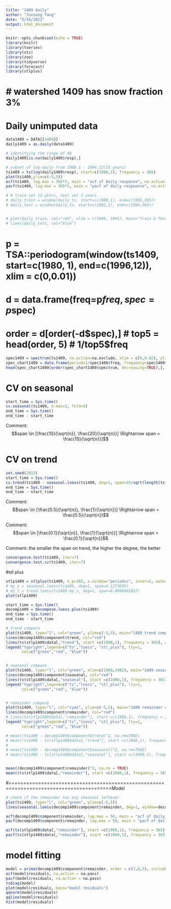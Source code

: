 ```yaml
---
title: "1409 daily"
author: "Junsong Tang"
date: "5/16/2022"
output: html_document
---
```


```r
knitr::opts_chunk$set(echo = TRUE)
library(knitr)
library(tseries)
library(xts)
library(zoo)
library(tidyverse)
library(forecast)
library(stlplus)
```


# watershed 1409 has snow fraction 3%
=======================================================================================
# Daily unimputed data
```r
data1409 = DATA[[1409]]
daily1409 = as.daily(data1409)

# identifying the range of NA
daily1409[is.na(daily1409$resp),]

# subset of log-daily from 1980.1 - 1994.12(15 years)
ts1409 = ts(log(daily1409$resp), start=c(1980,1), frequency = 365)
plot(ts1409,ylim=c(-5,5))
acf(ts1409, lag.max = 365*5, main = "acf of daily response", na.action = na.pass)
pacf(ts1409, lag.max = 365*5, main = "pacf of daily respoonse", na.action = na.pass)

# # train set 12 years, test set 3 years
# daily_train = window(daily_ts, start=c(1980,1), end=c(1991,365))
# daily_test = window(daily_ts, start=c(1992,1), end=c(1994,365))


# plot(daily_train, col="red", xlim = c(1980, 1995), main="Train & Test")
# lines(daily_test, col="blue")
```


# p = TSA::periodogram(window(ts1409, start=c(1980, 1), end=c(1996,12)), xlim = c(0,0.01))
# d = data.frame(freq=p$freq, spec=p$spec)
# order = d[order(-d$spec),]
# top5 = head(order, 5)
# 1/top5$freq

```r
spec1409 = spectrum(ts1409, na.action=na.exclude, xlim = c(0,0.02), ylim=c(10, 10000), type = "h")
spec_chart1409 = data.frame(period=1/spec1409$freq, frequency=spec1409$freq, spectrum=spec1409$spec)
head(spec_chart1409[order(spec_chart1409$spectrum, decreasing=TRUE),], 10)

```










# CV on seasonal
```r
start_time = Sys.time()
cv.seasonal(ts1409, d.max=2, fold=5)
end_time = Sys.time()
end_time - start_time

```
Comment:
$$span \in [\frac{10}{\sqrt{n}}, \frac{20}{\sqrt{n}}] \Rightarrow span = \frac{15}{\sqrt{n}}]$$



# CV on trend
```r
set.seed(2022)
start_time = Sys.time()
cv.trend(ts1409 - seasonal.loess(ts1409, deg=1, span=15/sqrt(length(ts1409))), d.max=2, fold=5)
end_time = Sys.time()
end_time - start_time

```
Comment: 
$$span \in [\frac{0.5}{\sqrt{n}}, \frac{1}{\sqrt{n}}] \Rightarrow span = \frac{0.5}{\sqrt{n}}$$

Comment:
$$span \in [\frac{0.1}{\sqrt{n}}, \frac{1}{\sqrt{n}}] \Rightarrow span = \frac{0.1}{\sqrt{n}}$$

Comment: the smaller the span on trend, the higher the degree, the better



```r
convergence.test(ts1409, iter=7)
convergence.test.cv(ts1409, iter=7)
```









#stl plus
```r
stlp1409 = stlplus(ts1409, n.p=365, s.window="periodic", inner=2, outer=10)
# my_s = seasonal.loess(ts1409, deg=1, span=0.1273659)
# my_t = trend.loess(ts1409-my_s, deg=1, span=0.0008491057)
plot(stlp1409)

```








```r
start_time = Sys.time()
decomp1409 = decompose.loess.plus(ts1409)
end_time = Sys.time()
end_time - start_time
```



```r
# trend compare
plot(ts1409, type="l", col="green", ylim=c(-5,5), main="1409 trend compare")
lines(decomp1409$component$trend, col="red")
lines(ts(stlp1409$data[,"trend"], start =c(1980,1), frequency = 365), col="blue")
legend("topright",legend=c("ts","loess", "stl_plus"), lty=1,
       col=c("green","red", "blue"))


# seasonal compare
plot(ts1409, type="l", col="green", xlim=c(1980,1982), main="1409 seasonal compare")
lines(decomp1409$component$seasonal, col="red")
lines(ts(stlp1409$data[,"seasonal"], start =c(1980,1), frequency = 365), col="blue")
legend("topright",legend=c("ts","loess", "stl_plus"), lty=1,
       col=c("green","red", "blue"))


# remainder compare
plot(ts1409, type="l", col="cyan", ylim=c(-5,5), main="1409 remainder compare")
lines(decomp1409$component$remainder, col="red")
# lines(ts(stlp1409$data[,"remainder"], start =c(1980,1), frequency = 365), col="blue")
legend("topright",legend=c("ts","loess", "stl_plus"), lty=1,
       col=c("green","red", "blue"))

```


```r
# mean((ts1409 - decomp1409$component$trend)^2, na.rm=TRUE)
# mean((ts1409 - ts(stlp1409$data[,"trend"], start =c(1980,1), frequency = 365))^2, na.rm=TRUE)
# 
# mean((ts1409 - decomp1409$component$seasonal)^2, na.rm=TRUE)
# mean((ts1409 - ts(stlp1409$data[,"seasonal"], start =c(1980,1), frequency = 365))^2, na.rm=TRUE)


mean((decomp1409$component$remainder)^2, na.rm = TRUE)
mean((ts(stlp1409$data[,"remainder"], start =c(1980,1), frequency = 365))^2, na.rm=TRUE)

```






#=========================================================================================Model

```r
# check if the remainder has any seasonal leftover
plot(ts1409, type="l", col="green", ylim=c(-5,5))
lines(seasonal.loess(decomp1409$component$remainder, deg=1, window=decomp1409$seasonal.window), col="red")

acf(decomp1409$component$remainder, lag.max = 50, main = "acf of daily response", na.action = na.pass)
pacf(decomp1409$component$remainder, lag.max = 50, main = "pacf of daily respoonse", na.action = na.pass)


```



```r
acf(ts(stlp1409$data[,"remainder"], start =c(1980,1), frequency = 365), lag.max = 365,  na.action = na.pass)
pacf(ts(stlp1409$data[,"remainder"], start =c(1980,1), frequency = 365), lag.max = 50,  na.action = na.pass)

```






# model fitting
```r
model = arima(decomp1409$component$remainder, order = c(3,0,5), include.mean = TRUE)
acf(model$residuals, na.action = na.pass)
pacf(model$residuals, na.action = na.pass)
tsdiag(model)
plot(model$residuals, main="model residuals")
qqnorm(model$residuals)
qqline(model$residuals)
hist(model$residuals)

```











